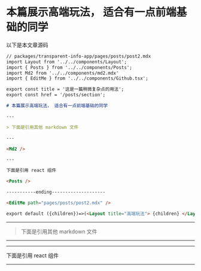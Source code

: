 

# 本篇展示高端玩法， 适合有一点前端基础的同学

以下是本文章源码

```md
// packages/transparent-info-app/pages/posts/post2.mdx
import Layout from '../../components/Layout';
import { Posts } from '../../components/Posts';
import Md2 from '../../components/md2.mdx'
import { EditMe } from '../../components/Github.tsx';

export const title = '这是一篇稍微复杂点的用法';
export const href = '/posts/section';

# 本篇展示高端玩法， 适合有一点前端基础的同学

---

> 下面是引用其他 markdown 文件

---

<Md2 />

---

下面是引用 react 组件

<Posts />

-----------ending--------------------

<EditMe path="pages/posts/post2.mdx" />

export default ({children})=>(<Layout title="高端玩法"> {children} </Layout>)
```

---

> 下面是引用其他 markdown 文件

---

<Md2 />

---

下面是引用 react 组件

<Posts />

---

<EditMe path="pages/posts/post2.mdx" />

